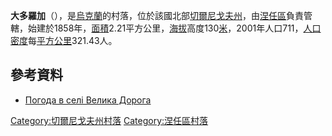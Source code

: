 {{coord|50|52|13|N|32|0|50|E|scale:100000|display=title}}

'''大多羅加'''（{{lang-uk|Велика Дорога}}），是[[烏克蘭|烏克蘭]]的村落，位於該國北部[[切爾尼戈夫州|切爾尼戈夫州]]，由[[涅任區|涅任區]]負責管轄，始建於1858年，[[面積|面積]]2.21平方公里，[[海拔|海拔]]高度130[[米_(单位)|米]]，2001年人口711，[[人口密度|人口密度]]每[[平方公里|平方公里]]321.43人。

==參考資料==
*[http://weather.in.ua/ua/chernigovskaja/2752 Погода в селі Велика Дорога] {{Wayback|url=http://weather.in.ua/ua/chernigovskaja/2752 |date=20200927210901 }}

[[Category:切爾尼戈夫州村落|Category:切爾尼戈夫州村落]]
[[Category:涅任區村落|Category:涅任區村落]]


{{Chernihiv-geo-stub}}